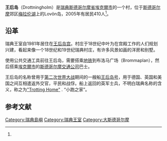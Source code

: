 {{Infobox settlement
|official_name          = 王后岛
|image_skyline          = Drottningholms slott.jpg
|image_caption          = [[卓宁霍姆宫|王后岛宫]]
|pushpin_map            = Sweden
|pushpin_label_position = 
|coordinates_region     = SE
|subdivision_type       = [[国家|国家]]
|subdivision_name       = [[瑞典|瑞典]]
|subdivision_type3      = 市
|subdivision_name3      = [[埃克爾市|埃克爾市]]
|subdivision_type2      = 省
|subdivision_name2      = [[斯德哥尔摩省|斯德哥尔摩省]]
|subdivision_type1      = [[瑞典旧省|瑞典旧省]]
|subdivision_name1      = [[烏普蘭|烏普蘭]]
|area_footnotes         = <ref name="scb">{{cite web | title=Tätorternas landareal, folkmängd och invånare per km<sup>2</sup> 2000 och 2005 | publisher=[[Statistics_Sweden|Statistics Sweden]] | url=http://www.scb.se/statistik/MI/MI0810/2005A01B/T%c3%a4torternami0810tab1.xls | format=xls | language=sv | accessdate=2009-05-08 | archive-date=2010-08-05 | archive-url=https://web.archive.org/web/20100805180657/http://www.scb.se/statistik/MI/MI0810/2005A01B/T%C3%A4torternami0810tab1.xls | dead-url=no }}</ref>
|area_total_km2         = 1.48
|population_as_of       = 2005-12-31
|population_footnotes   = <ref name="scb" />
|population_total       = 410
|population_density_km2 = 276
|timezone               = [[Central_European_Time|CET]]
|utc_offset             = +1
|timezone_DST           = [[Central_European_Summer_Time|CEST]]
|utc_offset_DST         = +2
|coordinates_display    = display=inline,title
|latd=59 |latm=19 |lats=29 |latNS=N
|longd=17 |longm=53 |longs=20 |longEW=E
|website                = 
}}
'''王后岛'''（Drottningholm）是[[瑞典|瑞典]][[斯德哥尔摩省|斯德哥尔摩省]][[埃克爾市|埃克爾市]]的一个村，位于[[斯德哥尔摩|斯德哥尔摩]]郊区[[梅拉伦湖|梅拉伦湖]]上的Lovön岛，2005年有居民410人<ref name="scb" />。

== 沿革 ==
瑞典王室自1981年居住在[[卓宁霍姆宫|王后岛宫]]。村庄于18世纪中叶为在宫殿工作的人们规划兴建，看起来像一个18世纪和19世纪瑞典村庄，有许多风景如画的洋房和别墅。

使用公共交通工具前往王后岛，需要搭乘[[斯德哥尔摩地铁|地铁]]到布洛马广场（Brommaplan），然后搭乘[[埃克爾市|埃克爾市]]的[[斯德哥尔摩交通公司|斯德哥尔摩交通公司]]巴士。

王后岛的名称曾用于[[第二次世界大战|第二次世界大战]]期间的一艘船[https://web.archive.org/web/20090712043706/http://www.salship.se/drott.asp 王后岛号]，用于德国、英国和美国之间互相遣返外交官，平民和战俘。船上返回的英军士兵，不明白瑞典名称的含义，称之为[http://www.time.com/time/magazine/article/0,9171,796250,00.html "Trotting Home"] {{Wayback|url=http://www.time.com/time/magazine/article/0,9171,796250,00.html |date=20120105142740 }}. “小跑之家”。

== 参考文献 ==
{{commons}}
{{Reflist}}

[[Category:瑞典島嶼|Category:瑞典島嶼]]
[[Category:瑞典王室|Category:瑞典王室]]
[[Category:大斯德哥尔摩|Category:大斯德哥尔摩]]
